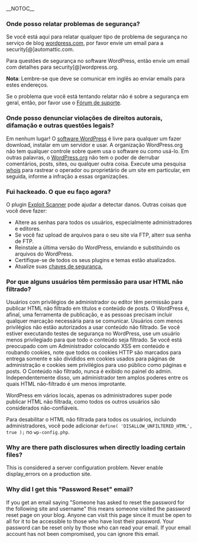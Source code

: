 {{Languages|
{{en|FAQ Security}}
{{ja|FAQ/セキュリティ}}
{{pt-br|FAQ Segurança}}
}}

{{Traduz}}
__NOTOC__

=== Onde posso relatar problemas de segurança? ===

Se você está aqui para relatar qualquer tipo de problema de segurança no serviço de blog [http://en.support.wordpress.com/com-vs-org/ wordpress.com], por favor envie um email para a security[@]automattic.com.

Para questões de segurança no software WordPress, então envie um email com detalhes para security[@]wordpress.org.

'''Nota''': Lembre-se que deve se comunicar em inglês ao enviar emails para estes endereços.

Se o problema que você está tentando relatar não é sobre a segurança em geral, então, por favor use o [http://br.forums.wordpress.org/ Fórum de suporte].

=== Onde posso denunciar violações de direitos autorais, difamação e outras questões legais?===

Em nenhum lugar! O [http://wordpress.org/ software WordPress] é livre para qualquer um fazer download, instalar em um servidor e usar. A organização WordPress.org não tem qualquer controle sobre quem usa o software ou como usá-lo. Em outras palavras, o [http://wordpress.org/ WordPress.org] não tem o poder de derrubar comentários, posts, sites, ou qualquer outra coisa. Execute uma pesquisa [http://whois.domaintools.com/ whois] para rastrear o operador ou proprietário de um site em particular, em seguida, informe a infração a essas organizações.

=== Fui hackeado. O que eu faço agora? ===
O plugin [http://wordpress.org/extend/plugins/exploit-scanner/ Exploit Scanner] pode ajudar a detectar danos. Outras coisas que você deve fazer:

* Altere as senhas para todos os usuários, especialmente administradores e editores.
* Se você faz upload de arquivos para o seu site via FTP, alterr sua senha de FTP.
* Reinstale a última versão do WordPress, enviando e substituindo os arquivos do WordPress.
* Certifique-se de todos os seus plugins e temas estão atualizados.
* Atualize suas [[pt-br:Editando_wp-config.php#Chaves de Segurança| chaves de segurança.]]

=== Por que alguns usuários têm permissão para usar HTML não filtrado? ===
Usuários com privilégios de administrador ou editor têm permissão para publicar HTML não filtrado em títulos e conteúdo de posts. O WordPress é, afinal, uma ferramenta de publicação, e as pessoas precisam incluir qualquer marcação necessária para se comunicar. Usuários com menos privilégios não estão autorizados a usar conteúdo não filtrado. 
Se você estiver executando testes de segurança no WordPress, use um usuário menos privilegiado para que todo o conteúdo seja filtrado. 
Se você está preocupado com um Administrador colocando XSS em conteúdo e roubando cookies, note que todos os cookies HTTP são marcados para entrega somente e são divididos em cookies usados para páginas de administração e cookies sem privilégios para uso público como páginas  e posts. O Conteúdo não filtrado, nunca é exibido no painel do admin. Independentemente disso, um administrador tem amplos poderes entre os quais HTML não-filtrado é um menos improtante.

WordPress em vários locais, apenas os administradores super pode publicar HTML não filtrada, como todos os outros usuários são considerados não-confiáveis.

Para desabilitar o HTML não filtrada para todos os usuários, incluindo administradores, você pode adicionar <code>define( 'DISALLOW_UNFILTERED_HTML', true );</code> no <tt>wp-config.php</tt>.

=== Why are there path disclosures when directly loading certain files? ===
This is considered a server configuration problem.  Never enable display_errors on a production site.

=== Why did I get this "Password Reset" email? ===

If you get an email saying "Someone has asked to reset the password for the following site and username" this means someone visited the password reset page on your blog.  Anyone can visit this page since it must be open to all for it to be accessible to those who have lost their password.  Your password can be reset only by those who can read your email.  If your email account has not been compromised, you can ignore this email.

{{Codex-pt}}
{{DEFAULTSORT:F}}
